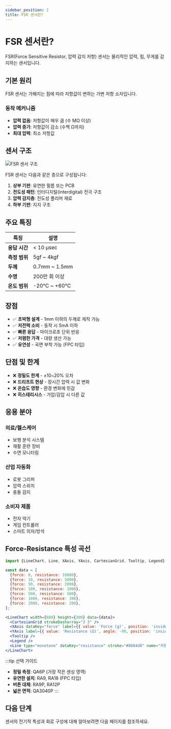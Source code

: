 ```yaml
---
sidebar_position: 2
title: FSR 센서란?
---
```


# FSR 센서란?

FSR(Force Sensitive Resistor, 압력 감지 저항) 센서는 물리적인 압력, 힘, 무게를 감지하는 센서입니다.

## 기본 원리

FSR 센서는 가해지는 힘에 따라 저항값이 변하는 가변 저항 소자입니다.

### 동작 메커니즘
- **압력 없음**: 저항값이 매우 큼 (수 MΩ 이상)
- **압력 증가**: 저항값이 감소 (수백 Ω까지)
- **최대 압력**: 최소 저항값

## 센서 구조

![FSR 센서 구조](/img/fsr-structure-diagram.png)

FSR 센서는 다음과 같은 층으로 구성됩니다:

1. **상부 기판**: 유연한 필름 또는 PCB
2. **전도성 패턴**: 인터디지털(interdigital) 전극 구조
3. **압력 감지층**: 전도성 폴리머 재료
4. **하부 기판**: 지지 구조

## 주요 특징

| 특징 | 설명 |
|------|------|
| **응답 시간** | < 10 μsec |
| **측정 범위** | 5gf ~ 4kgf |
| **두께** | 0.7mm ~ 1.5mm |
| **수명** | 200만 회 이상 |
| **온도 범위** | -20℃ ~ +60℃ |

## 장점

- ✅ **초박형 설계** - 1mm 이하의 두께로 제작 가능
- ✅ **저전력 소비** - 동작 시 5mA 이하
- ✅ **빠른 응답** - 마이크로초 단위 반응
- ✅ **저렴한 가격** - 대량 생산 가능
- ✅ **유연성** - 곡면 부착 가능 (FPC 타입)

## 단점 및 한계

- ❌ **정밀도 한계** - ±10~20% 오차
- ❌ **드리프트 현상** - 장시간 압력 시 값 변화
- ❌ **온습도 영향** - 환경 변화에 민감
- ❌ **히스테리시스** - 가압/감압 시 다른 값

## 응용 분야

### 의료/헬스케어
- 보행 분석 시스템
- 재활 훈련 장비
- 수면 모니터링

### 산업 자동화
- 로봇 그리퍼
- 압력 스위치
- 충돌 감지

### 소비자 제품
- 전자 악기
- 게임 컨트롤러
- 스마트 의자/방석

## Force-Resistance 특성 곡선

```jsx
import {LineChart, Line, XAxis, YAxis, CartesianGrid, Tooltip, Legend} from 'recharts';

const data = [
  {force: 0, resistance: 10000},
  {force: 10, resistance: 5000},
  {force: 50, resistance: 2000},
  {force: 100, resistance: 1000},
  {force: 500, resistance: 500},
  {force: 1000, resistance: 300},
  {force: 2000, resistance: 200},
];

<LineChart width={600} height={300} data={data}>
  <CartesianGrid strokeDasharray="3 3" />
  <XAxis dataKey="force" label={{ value: 'Force (g)', position: 'insideBottom', offset: -5 }} />
  <YAxis label={{ value: 'Resistance (Ω)', angle: -90, position: 'insideLeft' }} />
  <Tooltip />
  <Legend />
  <Line type="monotone" dataKey="resistance" stroke="#8884d8" name="저항값" />
</LineChart>
```

:::tip 선택 가이드
- **정밀 측정**: QA6P (가장 작은 센싱 영역)
- **유연한 설치**: RA9, RA18 (FPC 타입)
- **버튼 대체**: RA9P, RA12P
- **넓은 면적**: QA3040P
:::

## 다음 단계

센서의 전기적 특성과 회로 구성에 대해 알아보려면 다음 페이지를 참조하세요.